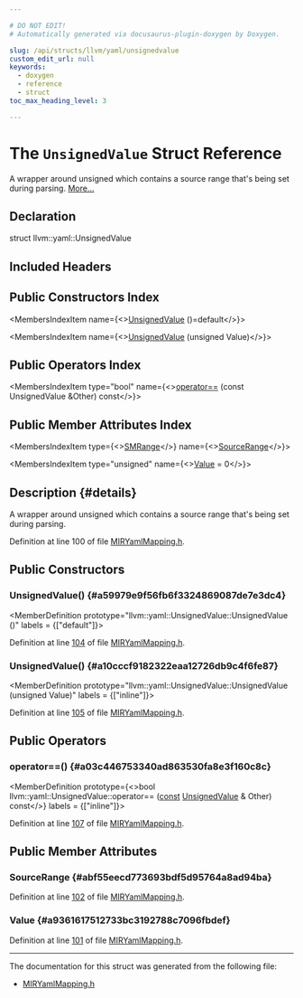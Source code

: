 ```yaml
---

# DO NOT EDIT!
# Automatically generated via docusaurus-plugin-doxygen by Doxygen.

slug: /api/structs/llvm/yaml/unsignedvalue
custom_edit_url: null
keywords:
  - doxygen
  - reference
  - struct
toc_max_heading_level: 3

---
```





# The `UnsignedValue` Struct Reference

<DoxygenPage pluginConfig={pluginConfig}>

A wrapper around unsigned which contains a source range that&#39;s being set during parsing. <a href="#details">More...</a>

## Declaration

<CodeBlock>struct llvm::yaml::UnsignedValue</CodeBlock>

## Included Headers

<IncludesList>
<IncludesListItem
  filePath="llvm/CodeGen/MIRYamlMapping.h"
  permalink="/docs/api/files/include/include/llvm/include/llvm/codegen/miryamlmapping-h"
  isLocal="true" />
</IncludesList>

## Public Constructors Index

<MembersIndex>

<MembersIndexItem
  name={<><a href="#a59979e9f56fb6f3324869087de7e3dc4">UnsignedValue</a> ()=default</>}>
</MembersIndexItem>

<MembersIndexItem
  name={<><a href="#a10cccf9182322eaa12726db9c4f6fe87">UnsignedValue</a> (unsigned Value)</>}>
</MembersIndexItem>

</MembersIndex>

## Public Operators Index

<MembersIndex>

<MembersIndexItem
  type="bool"
  name={<><a href="#a03c446753340ad863530fa8e3f160c8c">operator==</a> (const UnsignedValue &amp;Other) const</>}>
</MembersIndexItem>

</MembersIndex>

## Public Member Attributes Index

<MembersIndex>

<MembersIndexItem
  type={<><a href="/docs/api/classes/llvm/smrange">SMRange</a></>}
  name={<><a href="#abf55eecd773693bdf5d95764a8ad94ba">SourceRange</a></>}>
</MembersIndexItem>

<MembersIndexItem
  type="unsigned"
  name={<><a href="#a9361617512733bc3192788c7096fbdef">Value</a> = 0</>}>
</MembersIndexItem>

</MembersIndex>

## Description {#details}

A wrapper around unsigned which contains a source range that&#39;s being set during parsing.

Definition at line 100 of file <a href="/docs/api/files/include/include/llvm/include/llvm/codegen/miryamlmapping-h">MIRYamlMapping.h</a>.

<SectionDefinition>

## Public Constructors

### UnsignedValue() {#a59979e9f56fb6f3324869087de7e3dc4}

<MemberDefinition
  prototype="llvm::yaml::UnsignedValue::UnsignedValue ()"
  labels = {["default"]}>

Definition at line <a href="/docs/api/files/include/include/llvm/include/llvm/codegen/miryamlmapping-h/#l00104">104</a> of file <a href="/docs/api/files/include/include/llvm/include/llvm/codegen/miryamlmapping-h">MIRYamlMapping.h</a>.
</MemberDefinition>

### UnsignedValue() {#a10cccf9182322eaa12726db9c4f6fe87}

<MemberDefinition
  prototype="llvm::yaml::UnsignedValue::UnsignedValue (unsigned Value)"
  labels = {["inline"]}>

Definition at line <a href="/docs/api/files/include/include/llvm/include/llvm/codegen/miryamlmapping-h/#l00105">105</a> of file <a href="/docs/api/files/include/include/llvm/include/llvm/codegen/miryamlmapping-h">MIRYamlMapping.h</a>.
</MemberDefinition>

</SectionDefinition>

<SectionDefinition>

## Public Operators

### operator==() {#a03c446753340ad863530fa8e3f160c8c}

<MemberDefinition
  prototype={<>bool llvm::yaml::UnsignedValue::operator== (<a href="/docs/api/files/lib/lib/target/lib/target/aarch64/aarch64promoteconstant-cpp/#a90f8350fecae261c25be85d38b451bff">const</a> <a href="/docs/api/structs/llvm/yaml/unsignedvalue">UnsignedValue</a> &amp; Other) const</>}
  labels = {["inline"]}>

Definition at line <a href="/docs/api/files/include/include/llvm/include/llvm/codegen/miryamlmapping-h/#l00107">107</a> of file <a href="/docs/api/files/include/include/llvm/include/llvm/codegen/miryamlmapping-h">MIRYamlMapping.h</a>.
</MemberDefinition>

</SectionDefinition>

<SectionDefinition>

## Public Member Attributes

### SourceRange {#abf55eecd773693bdf5d95764a8ad94ba}

<MemberDefinition
  prototype="SMRange llvm::yaml::UnsignedValue::SourceRange">

Definition at line <a href="/docs/api/files/include/include/llvm/include/llvm/codegen/miryamlmapping-h/#l00102">102</a> of file <a href="/docs/api/files/include/include/llvm/include/llvm/codegen/miryamlmapping-h">MIRYamlMapping.h</a>.
</MemberDefinition>

### Value {#a9361617512733bc3192788c7096fbdef}

<MemberDefinition
  prototype="unsigned llvm::yaml::UnsignedValue::Value = 0">

Definition at line <a href="/docs/api/files/include/include/llvm/include/llvm/codegen/miryamlmapping-h/#l00101">101</a> of file <a href="/docs/api/files/include/include/llvm/include/llvm/codegen/miryamlmapping-h">MIRYamlMapping.h</a>.
</MemberDefinition>

</SectionDefinition>

<hr/>

The documentation for this struct was generated from the following file:

<ul>
<li><a href="/docs/api/files/include/include/llvm/include/llvm/codegen/miryamlmapping-h">MIRYamlMapping.h</a></li>
</ul>

</DoxygenPage>
